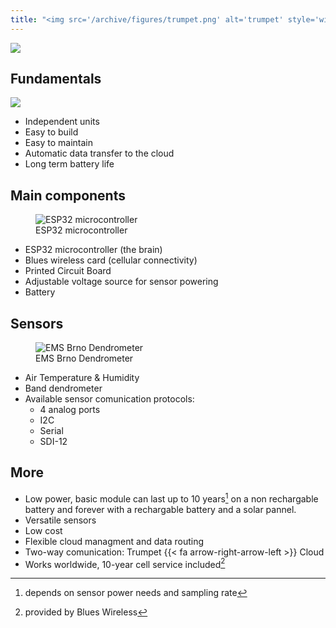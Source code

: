 ```yaml
---
title: "<img src='/archive/figures/trumpet.png' alt='trumpet' style='width:2em;vertical-align: top;'> &nbsp; The Trumpet "
---
```


![](/archive/figures/box-01.jpg)

## Fundamentals

::: {layout="[30,70]" layout-valign="center"}
:::: image_here
![](/archive/figures/tree-city-icon.jpg)
::::
:::: bullets_here
* Independent units
* Easy to build
* Easy to maintain
* Automatic data transfer to the cloud
* Long term battery life
::::
:::

## Main components

::: {layout="[30,70]" layout-valign="center"}
:::: image_here
![ESP32 microcontroller](/archive/figures/esp32.jpeg)
::::
:::: bullets_here
* ESP32 microcontroller (the brain)
* Blues wireless card (cellular connectivity)
* Printed Circuit Board
* Adjustable voltage source for sensor powering
* Battery
::::
:::


## Sensors

::: {layout="[30,70]" layout-valign="center"}
:::: image_here
![EMS Brno Dendrometer](/archive/figures/dendrometer-dr26.jpeg)
::::
:::: bullets_here
* Air Temperature & Humidity
* Band dendrometer
* Available sensor comunication protocols:
    * 4 analog ports
    * I2C
    * Serial
    * SDI-12
::::
:::

## More

* Low power, basic module can last up to 10 years^[depends on sensor power needs and sampling rate] on a non rechargable battery and forever with a rechargable battery and a solar pannel.
* Versatile sensors
* Low cost
* Flexible cloud managment and data routing
* Two-way comunication: Trumpet {{< fa arrow-right-arrow-left >}} Cloud
* Works worldwide, 10-year cell service included^[provided by Blues Wireless]
